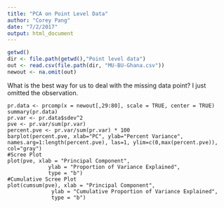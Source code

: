 ```yaml
---
title: "PCA on Point Level Data"
author: "Corey Pang"
date: "7/2/2017"
output: html_document
---
```


```r
getwd()
dir <- file.path(getwd(),"Point level data")
out <- read.csv(file.path(dir, "MU-BU-Ghana.csv"))
newout <- na.omit(out)
```

What is the best way for us to deal with the missing data point? I just omitted the observation. 

```r1
pr.data <- prcomp(x = newout[,29:80], scale = TRUE, center = TRUE)
summary(pr.data) 
pr.var <- pr.data$sdev^2
pve <- pr.var/sum(pr.var)
percent.pve <- pr.var/sum(pr.var) * 100
barplot(percent.pve, xlab="PC", ylab="Percent Variance", names.arg=1:length(percent.pve), las=1, ylim=c(0,max(percent.pve)), col="gray")
#Scree Plot
plot(pve, xlab = "Principal Component",
             ylab = "Proportion of Variance Explained",
             type = "b")
#Cumulative Scree Plot
plot(cumsum(pve), xlab = "Principal Component",
              ylab = "Cumulative Proportion of Variance Explained",
              type = "b")
```


